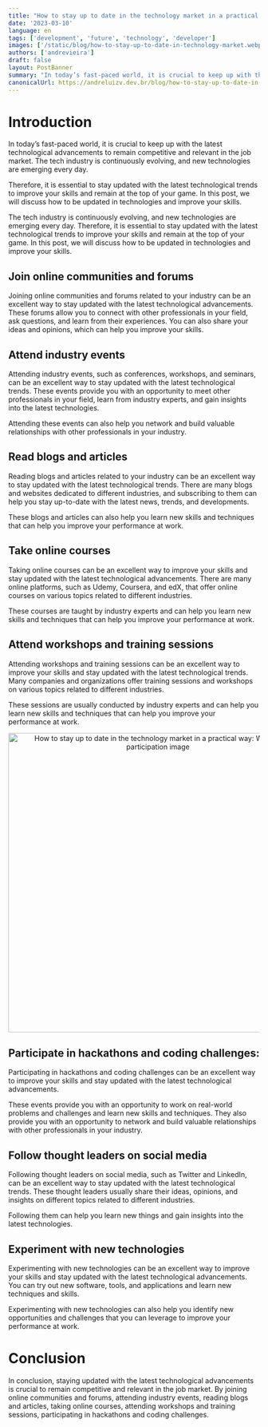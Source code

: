 ```yaml
---
title: "How to stay up to date in the technology market in a practical way"
date: '2023-03-10'
language: en
tags: ['development', 'future', 'technology', 'developer']
images: ['/static/blog/how-to-stay-up-to-date-in-technology-market.webp']
authors: ['andrevieira']
draft: false
layout: PostBanner
summary: "In today’s fast-paced world, it is crucial to keep up with the latest technological advancements to remain competitive and relevant in the job market. "
canonicalUrl: https://andreluizv.dev.br/blog/how-to-stay-up-to-date-in-the-technology-market-in-a-practical-way
---
```


# Introduction
In today’s fast-paced world, it is crucial to keep up with the latest technological advancements to remain competitive and relevant in the job market. The tech industry is continuously evolving, and new technologies are emerging every day.

Therefore, it is essential to stay updated with the latest technological trends to improve your skills and remain at the top of your game. In this post, we will discuss how to be updated in technologies and improve your skills.

The tech industry is continuously evolving, and new technologies are emerging every day. Therefore, it is essential to stay updated with the latest technological trends to improve your skills and remain at the top of your game. In this post, we will discuss how to be updated in technologies and improve your skills.

## Join online communities and forums
Joining online communities and forums related to your industry can be an excellent way to stay updated with the latest technological advancements. These forums allow you to connect with other professionals in your field, ask questions, and learn from their experiences. You can also share your ideas and opinions, which can help you improve your skills.

## Attend industry events
Attending industry events, such as conferences, workshops, and seminars, can be an excellent way to stay updated with the latest technological trends. These events provide you with an opportunity to meet other professionals in your field, learn from industry experts, and gain insights into the latest technologies.

Attending these events can also help you network and build valuable relationships with other professionals in your industry.

## Read blogs and articles
Reading blogs and articles related to your industry can be an excellent way to stay updated with the latest technological trends. There are many blogs and websites dedicated to different industries, and subscribing to them can help you stay up-to-date with the latest news, trends, and developments.

These blogs and articles can also help you learn new skills and techniques that can help you improve your performance at work.

## Take online courses
Taking online courses can be an excellent way to improve your skills and stay updated with the latest technological advancements. There are many online platforms, such as Udemy, Coursera, and edX, that offer online courses on various topics related to different industries.

These courses are taught by industry experts and can help you learn new skills and techniques that can help you improve your performance at work.

## Attend workshops and training sessions
Attending workshops and training sessions can be an excellent way to improve your skills and stay updated with the latest technological trends. Many companies and organizations offer training sessions and workshops on various topics related to different industries.

These sessions are usually conducted by industry experts and can help you learn new skills and techniques that can help you improve your performance at work.


<div align='center'>
    <img 
    src="/static/blog/how-to-stay-up-to-date-in-technology-market-secondary.webp"
    alt="How to stay up to date in the technology market in a practical way: Workshop participation image"
    width='600'
    heigth="550"
    />
</div>

## Participate in hackathons and coding challenges:
Participating in hackathons and coding challenges can be an excellent way to improve your skills and stay updated with the latest technological advancements.

These events provide you with an opportunity to work on real-world problems and challenges and learn new skills and techniques. They also provide you with an opportunity to network and build valuable relationships with other professionals in your industry.

## Follow thought leaders on social media
Following thought leaders on social media, such as Twitter and LinkedIn, can be an excellent way to stay updated with the latest technological trends. These thought leaders usually share their ideas, opinions, and insights on different topics related to different industries.

Following them can help you learn new things and gain insights into the latest technologies.

## Experiment with new technologies
Experimenting with new technologies can be an excellent way to improve your skills and stay updated with the latest technological advancements. You can try out new software, tools, and applications and learn new techniques and skills.

Experimenting with new technologies can also help you identify new opportunities and challenges that you can leverage to improve your performance at work.

# Conclusion
In conclusion, staying updated with the latest technological advancements is crucial to remain competitive and relevant in the job market. By joining online communities and forums, attending industry events, reading blogs and articles, taking online courses, attending workshops and training sessions, participating in hackathons and coding challenges.
